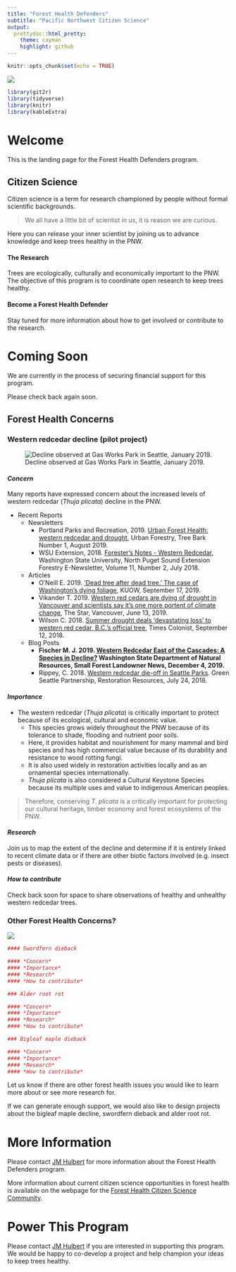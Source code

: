 ```yaml
---
title: "Forest Health Defenders"
subtitle: "Pacific Northwest Citizen Science"
output: 
  prettydoc::html_pretty:
    theme: cayman
    highlight: github
---
```


<!-- Global site tag (gtag.js) - Google Analytics -->
<script async src="https://www.googletagmanager.com/gtag/js?id=UA-44627976-9"></script>
<script>
  window.dataLayer = window.dataLayer || [];
  function gtag(){dataLayer.push(arguments);}
  gtag('js', new Date());

  gtag('config', 'UA-44627976-9');
</script>


```r
knitr::opts_chunk$set(echo = TRUE)
```

![](files/images/PugetSoundCropped.jpg)

```r
library(git2r)
library(tidyverse)
library(knitr)
library(kableExtra)
```

# Welcome
This is the landing page for the Forest Health Defenders program. 

## Citizen Science

Citizen science is a term for research championed by people without formal scientific backgrounds. 

>We all have a little bit of scientist in us, it is reason we are curious. 

Here you can release your inner scientist by joining us to advance knowledge and keep trees healthy in the PNW.

#### The Research

Trees are ecologically, culturally and economically important to the PNW. The objective of this program is to coordinate open research to keep trees healthy. 

#### Become a Forest Health Defender

Stay tuned for more information about how to get involved or contribute to the research. 

# Coming Soon
We are currently in the process of securing financial support for this program. 

Please check back again soon. 

## Forest Health Concerns {.tabset .tabset-fade}

### Western redcedar decline (pilot project)

![Decline observed at Gas Works Park in Seattle, January 2019.](files/images/WesternRedcedarDeclineCropped.jpg)

#### *Concern*

Many reports have expressed concern about the increased levels of western redcedar (*Thuja plicata*) decline in the PNW. 

* Recent Reports
    + Newsletters
        + Portland Parks and Recreation, 2019. [Urban Forest Health: western redcedar and drought](https://t.e2ma.net/webview/8zhozb/bac0681ea11fe0ffea11d10bc67012bd), Urban Forestry, Tree Bark Number 1, August 2019.
        + WSU Extension, 2018. [Forester's Notes - Western Redcedar](http://forestry.wsu.edu/nps/newsletter/2018july/#focus), Washington State University, North Puget Sound Extension Forestry E-Newsletter, Volume 11, Number 2, July 2018.
    + Articles
        + O'Neill E. 2019. ['Dead tree after dead tree.' The case of Washington's dying foliage](https://kuow.org/stories/dead-tree-after-dead-tree-the-case-of-the-dying-hemlocks-and-cedars-and-maples), KUOW, September 17, 2019.
        + Vikander T. 2019. [Western red cedars are dying of drought in Vancouver and scientists say it’s one more portent of climate change](https://www.thestar.com/vancouver/2019/06/13/western-red-cedars-are-dying-of-drought-in-vancouver-and-scientists-say-its-one-more-portent-of-climate-change.html), The Star, Vancouver, June 13, 2019.
        + Wilson C. 2018. [Summer drought deals ‘devastating loss’ to western red cedar, B.C.’s official tree](https://www.timescolonist.com/news/local/summer-drought-deals-devastating-loss-to-western-red-cedar-b-c-s-official-tree-1.23428047), Times Colonist, September 12, 2018.
    + Blog Posts
        + **Fischer M. J. 2019.  [Western Redcedar East of the Cascades: A Species in Decline?](https://sflonews.wordpress.com/2019/12/04/western-redcedar-east-of-the-cascades-a-species-in-decline/) Washington State Department of Natural Resources, Small Forest Landowner News, December 4, 2019.**
        + Rippey, C. 2018.  [Western redcedar die-off in Seattle Parks](https://www.greenseattle.org/western-redcedar-die-off-in-seattle-parks/). Green Seattle Partnership, Restoration Resources, July 24, 2018.
        
#### *Importance*

* The western redcedar (*Thuja plicata*) is critically important to protect because of its ecological, cultural and economic value.
    + This species grows widely throughout the PNW because of its tolerance to shade, flooding and nutrient poor soils. 
    + Here, it provides habitat and nourishment for many mammal and bird species and has high commercial value because of its durability and resistance to wood rotting fungi. 
    + It is also used widely in restoration activities locally and as an ornamental species internationally. 
    + *Thuja plicata* is also considered a Cultural Keystone Species because its multiple uses and value to indigenous American peoples. 

> Therefore, conserving *T. plicata* is a critically important for protecting our cultural heritage, timber economy and forest ecosystems of the PNW.

#### *Research*

Join us to map the extent of the decline and determine if it is entirely linked to recent climate data or if there are other biotic factors involved (e.g. insect pests or diseases).


#### *How to contribute*

Check back soon for space to share observations of healthy and unhealthy western redcedar trees. 

### Other Forest Health Concerns?

![](files/images/RootRotPocketCropped.jpg)
```r
#### Swordfern dieback

#### *Concern*
#### *Importance*
#### *Research*
#### *How to contribute*

### Alder root rot

#### *Concern*
#### *Importance*
#### *Research*
#### *How to contribute*

### Bigleaf maple dieback

#### *Concern*
#### *Importance*
#### *Research*
#### *How to contribute*

```

Let us know if there are other forest health issues you would like to learn more about or see more research for. 

If we can generate enough support, we would also like to design projects about the bigleaf maple decline, swordfern dieback and alder root rot. 

##

# More Information
Please contact [JM Hulbert](https://jmhulbert.github.io) for more information about the Forest Health Defenders program. 

More information about current citizen science opportunities in forest health is available on the webpage for the [Forest Health Citizen Science Community](https://fhcs.page).

# Power This Program
Please contact [JM Hulbert](https://jmhulbert.github.io) if you are interested in supporting this program. We would be happy to co-develop a project and help champion your ideas to keep trees healthy. 
